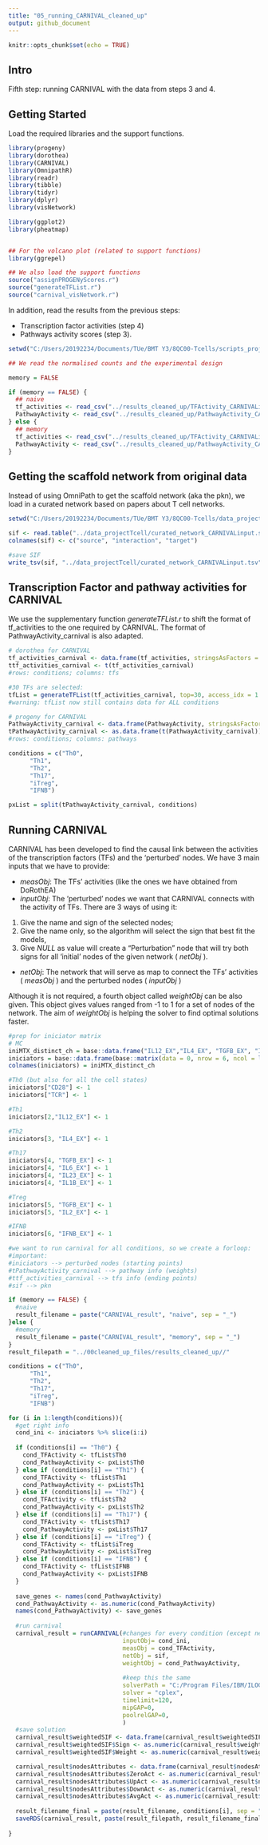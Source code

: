 ```yaml
---
title: "05_running_CARNIVAL_cleaned_up"
output: github_document
---
```


```r
knitr::opts_chunk$set(echo = TRUE)
```

## Intro

Fifth step: running CARNIVAL with the data from steps 3 and 4. 

## Getting Started

Load the required libraries and the support functions.

```r
library(progeny)
library(dorothea)
library(CARNIVAL)
library(OmnipathR)
library(readr)
library(tibble)
library(tidyr)
library(dplyr)
library(visNetwork)

library(ggplot2)
library(pheatmap)


## For the volcano plot (related to support functions)
library(ggrepel)

## We also load the support functions
source("assignPROGENyScores.r")
source("generateTFList.r")
source("carnival_visNetwork.r")
```

In addition, read the results from the previous steps: 

+ Transcription factor activities (step 4)
+ Pathways activity scores (step 3). 

```r
setwd("C:/Users/20192234/Documents/TUe/BMT Y3/8QC00-Tcells/scripts_project/00cleaned_up_files/results_cleaned_up")

## We read the normalised counts and the experimental design 

memory = FALSE

if (memory == FALSE) {
  ## naive
  tf_activities <- read_csv("../results_cleaned_up/TFActivity_CARNIVALinput_naive")
  PathwayActivity <- read_csv("../results_cleaned_up/PathwayActivity_CARNIVALinput_naive")
} else {
  ## memory
  tf_activities <- read_csv("../results_cleaned_up/TFActivity_CARNIVALinput_memory")
  PathwayActivity <- read_csv("../results_cleaned_up/PathwayActivity_CARNIVALinput_memory")
}

```

## Getting the scaffold network from original data

Instead of using OmniPath to get the scaffold network (aka the pkn), we load in 
a curated network based on papers about T cell networks. 

```r
setwd("C:/Users/20192234/Documents/TUe/BMT Y3/8QC00-Tcells/data_projectTcell")

sif <- read.table("../data_projectTcell/curated_network_CARNIVALinput.sif")
colnames(sif) <- c("source", "interaction", "target")

#save SIF
write_tsv(sif, "../data_projectTcell/curated_network_CARNIVALinput.tsv")

```

## Transcription Factor and pathway activities for CARNIVAL

We use the supplementary function _generateTFList.r_ to shift the format of 
tf_activities to the one required by CARNIVAL. The format of 
PathwayActivity_carnival is also adapted. 

```r

# dorothea for CARNIVAL
tf_activities_carnival <- data.frame(tf_activities, stringsAsFactors = F, row.names = 1)
ttf_activities_carnival <- t(tf_activities_carnival)
#rows: conditions; columns: tfs

#30 TFs are selected:
tfList = generateTFList(tf_activities_carnival, top=30, access_idx = 1:6)
#warning: tfList now still contains data for ALL conditions

# progeny for CARNIVAL
PathwayActivity_carnival <- data.frame(PathwayActivity, stringsAsFactors = F, row.names = 1)
tPathwayActivity_carnival <- as.data.frame(t(PathwayActivity_carnival))
#rows: conditions; columns: pathways

conditions = c("Th0",
      "Th1",
      "Th2",
      "Th17",
      "iTreg",
      "IFNB")

pxList = split(tPathwayActivity_carnival, conditions)

```

## Running CARNIVAL

CARNIVAL has been developed to find the causal link between the activities of the transcription factors (TFs) and the 'perturbed' nodes.
We have 3 main inputs that we have to provide:

+ _measObj_: The TFs' activities (like the ones we have obtained from DoRothEA)
+ _inputObj_: The 'perturbed' nodes we want that CARNIVAL connects with the activity of TFs. 
There are 3 ways of using it:
(1) Give the name and sign of the selected nodes; 
(2) Give the name only, so the algorithm will select the sign that best fit the models,
(3) Give _NULL_ as value will create a "Perturbation" node that will try both signs for all 'initial' nodes of the given network ( _netObj_ ).
+ _netObj_: The network that will serve as map to connect the TFs' activities ( _measObj_ ) and the perturbed nodes ( _inputObj_ )

Although it is not required, a fourth object called _weightObj_ can be also given. 
This object gives values ranged from -1 to 1 for a set of nodes of the network.
The aim of _weightObj_ is helping the solver to find optimal solutions faster.

```r
#prep for iniciator matrix
# MC
iniMTX_distinct_ch = base::data.frame("IL12_EX","IL4_EX", "TGFB_EX", "IL6_EX", "IL23_EX", "IL1B_EX", "IL2_EX", "IFNB_EX", "CD28", "TCR")
iniciators = base::data.frame(base::matrix(data = 0, nrow = 6, ncol = length(iniMTX_distinct_ch)), stringsAsFactors = F)
colnames(iniciators) = iniMTX_distinct_ch

#Th0 (but also for all the cell states)
iniciators["CD28"] <- 1
iniciators["TCR"] <- 1

#Th1
iniciators[2,"IL12_EX"] <- 1

#Th2
iniciators[3, "IL4_EX"] <- 1

#Th17
iniciators[4, "TGFB_EX"] <- 1
iniciators[4, "IL6_EX"] <- 1
iniciators[4, "IL23_EX"] <- 1
iniciators[4, "IL1B_EX"] <- 1

#Treg
iniciators[5, "TGFB_EX"] <- 1
iniciators[5, "IL2_EX"] <- 1

#IFNB
iniciators[6, "IFNB_EX"] <- 1

```

```r
#we want to run carnival for all conditions, so we create a forloop:
#important:
#iniciators --> perturbed nodes (starting points)
#tPathwayActivity_carnival --> pathway info (weights)
#ttf_activities_carnival --> tfs info (ending points)
#sif --> pkn

if (memory == FALSE) {
  #naive
  result_filename = paste("CARNIVAL_result", "naive", sep = "_")
}else {
  #memory
  result_filename = paste("CARNIVAL_result", "memory", sep = "_")
}
result_filepath = "../00cleaned_up_files/results_cleaned_up//"

conditions = c("Th0",
      "Th1",
      "Th2",
      "Th17",
      "iTreg",
      "IFNB")

for (i in 1:length(conditions)){
  #get right info
  cond_ini <- iniciators %>% slice(i:i)
  
  if (conditions[i] == "Th0") {
    cond_TFActivity <- tfList$Th0
    cond_PathwayActivity <- pxList$Th0
  } else if (conditions[i] == "Th1") {
    cond_TFActivity <- tfList$Th1
    cond_PathwayActivity <- pxList$Th1
  } else if (conditions[i] == "Th2") {
    cond_TFActivity <- tfList$Th2
    cond_PathwayActivity <- pxList$Th2
  } else if (conditions[i] == "Th17") {
    cond_TFActivity <- tfList$Th17
    cond_PathwayActivity <- pxList$Th17
  } else if (conditions[i] == "iTreg") {
    cond_TFActivity <- tfList$iTreg
    cond_PathwayActivity <- pxList$iTreg
  } else if (conditions[i] == "IFNB") {
    cond_TFActivity <- tfList$IFNB
    cond_PathwayActivity <- pxList$IFNB
  }
  
  save_genes <- names(cond_PathwayActivity)
  cond_PathwayActivity <- as.numeric(cond_PathwayActivity)
  names(cond_PathwayActivity) <- save_genes
  
  #run carnival
  carnival_result = runCARNIVAL(#changes for every condition (except netObj)
                                inputObj= cond_ini,
                                measObj = cond_TFActivity,
                                netObj = sif,
                                weightObj = cond_PathwayActivity,
                               
                                #keep this the same
                                solverPath = "C:/Program Files/IBM/ILOG/CPLEX_Studio201/cplex/bin/x64_win64",
                                solver = "cplex",
                                timelimit=120,
                                mipGAP=0,
                                poolrelGAP=0,
                                )
  #save solution 
  carnival_result$weightedSIF <- data.frame(carnival_result$weightedSIF, stringsAsFactors = F)
  carnival_result$weightedSIF$Sign <- as.numeric(carnival_result$weightedSIF$Sign)
  carnival_result$weightedSIF$Weight <- as.numeric(carnival_result$weightedSIF$Weight)

  carnival_result$nodesAttributes <- data.frame(carnival_result$nodesAttributes, stringsAsFactors = F)
  carnival_result$nodesAttributes$ZeroAct <- as.numeric(carnival_result$nodesAttributes$ZeroAct)
  carnival_result$nodesAttributes$UpAct <- as.numeric(carnival_result$nodesAttributes$UpAct)
  carnival_result$nodesAttributes$DownAct <- as.numeric(carnival_result$nodesAttributes$DownAct)
  carnival_result$nodesAttributes$AvgAct <- as.numeric(carnival_result$nodesAttributes$AvgAct)
  
  result_filename_final = paste(result_filename, conditions[i], sep = "_")
  saveRDS(carnival_result, paste(result_filepath, result_filename_final, sep=""))
  
}


```



